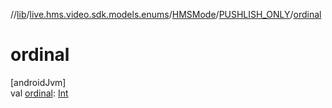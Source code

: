 //[lib](../../../../index)/[live.hms.video.sdk.models.enums](../../index)/[HMSMode](../index)/[PUSHLISH_ONLY](index)/[ordinal](ordinal)

# ordinal

[androidJvm]\
val [ordinal](ordinal): [Int](https://kotlinlang.org/api/latest/jvm/stdlib/kotlin/-int/index.html)
